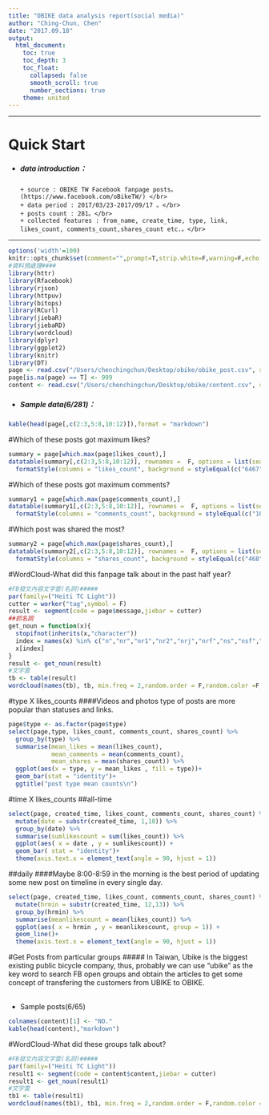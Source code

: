 ```yaml
---
title: "OBIKE data analysis report(social media)"
author: "Ching-Chun, Chen"
date: "2017.09.18"
output:
  html_document:
    toc: true
    toc_depth: 3
    toc_float:
      collapsed: false
      smooth_scroll: true
      number_sections: true
    theme: united
---
```


---

# Quick Start

* ##### **data introduction**：
      + source : OBIKE TW Facebook fanpage posts。(https://www.facebook.com/oBikeTW/) </br>
      + data period : 2017/03/23-2017/09/17 。</br>
      + posts count : 281。</br>
      + collected features : from_name, create_time, type, link, likes_count, comments_count,shares_count etc.。</br>      
      
---

```r
options('width'=100)
knitr::opts_chunk$set(comment="",prompt=T,strip.white=F,warning=F,echo = F,message = F,fig.align = "center")
#資料預處理####
library(httr)
library(Rfacebook)
library(rjson)
library(httpuv)
library(bitops)
library(RCurl)
library(jiebaR)
library(jiebaRD)
library(wordcloud)
library(dplyr)
library(ggplot2)
library(knitr)
library(DT)
page <- read.csv("/Users/chenchingchun/Desktop/obike/obike_post.csv", stringsAsFactors = F)##change the paht to obike_post.csv
page[is.na(page) == T] <- 999
content <- read.csv("/Users/chenchingchun/Desktop/obike/content.csv", stringsAsFactors = F)##change the paht to content.csv

```

* ##### **Sample data(6/281)**：
```r
kable(head(page[,c(2:3,5:8,10:12)]),format = "markdown")
```


#Which of these posts got maximum likes?
```r
summary = page[which.max(page$likes_count),]
datatable(summary[,c(2:3,5:8,10:12)], rownames =  F, options = list(searching = F, pageLength = 1)) %>%
  formatStyle(columns = "likes_count", background = styleEqual(c("6467"),c("#F8766D")))
```

#Which of these posts got maximum comments?
```r
summary1 = page[which.max(page$comments_count),]
datatable(summary1[,c(2:3,5:8,10:12)], rownames =  F, options = list(searching = F, pageLength = 1)) %>%
  formatStyle(columns = "comments_count", background = styleEqual(c("1047"),c("#C77CFF")))
```

#Which post was shared the most?
```r
summary2 = page[which.max(page$shares_count),]
datatable(summary2[,c(2:3,5:8,10:12)], rownames =  F, options = list(searching = F, pageLength = 1)) %>%
  formatStyle(columns = "shares_count", background = styleEqual(c("468"),c("#00BFC4")))
```

#WordCloud-What did this fanpage talk about in the past half year?
```r
#FB發文內容文字雲(名詞)#####
par(family=("Heiti TC Light"))
cutter = worker("tag",symbol = F)
result <- segment(code = page$message,jiebar = cutter)
##抓名詞
get_noun = function(x){
  stopifnot(inherits(x,"character"))
  index = names(x) %in% c("n","nr","nr1","nr2","nrj","nrf","ns","nsf","nt","nz","nl","ng")
  x[index]
}
result <- get_noun(result)
#文字雲
tb <- table(result)
wordcloud(names(tb), tb, min.freq = 2,random.order = F,random.color =F,ordered.colors = F,colors = rainbow(length(1:7)) )
```

#type X likes_counts
####Videos and photos type of posts are more popular than statuses and links.
```r
page$type <- as.factor(page$type)
select(page,type, likes_count, comments_count, shares_count) %>%
  group_by(type) %>%
  summarise(mean_likes = mean(likes_count),
            mean_comments = mean(comments_count),
            mean_shares = mean(shares_count)) %>% 
  ggplot(aes(x = type, y = mean_likes , fill = type))+
  geom_bar(stat = "identity")+
  ggtitle("post type mean counts\n") 
```

#time X likes_counts
##all-time
```r
select(page, created_time, likes_count, comments_count, shares_count) %>%
  mutate(date = substr(created_time, 1,10)) %>%
  group_by(date) %>%
  summarise(sumlikescount = sum(likes_count)) %>%
  ggplot(aes( x = date , y = sumlikescount)) +
  geom_bar( stat = "identity")+
  theme(axis.text.x = element_text(angle = 90, hjust = 1))
```

##daily
####Maybe 8:00-8:59 in the morning is the best period of updating some new post on timeline in every single day.
```r
select(page, created_time, likes_count, comments_count, shares_count) %>%
  mutate(hrmin = substr(created_time, 12,13)) %>%
  group_by(hrmin) %>%
  summarise(meanlikescount = mean(likes_count)) %>%
  ggplot(aes( x = hrmin , y = meanlikescount, group = 1)) +
  geom_line()+
  theme(axis.text.x = element_text(angle = 90, hjust = 1))
```

#Get Posts from particular groups
##### In Taiwan, Ubike is the biggest existing public bicycle company, thus, probably we can use "ubike" as the key word to search FB open groups and obtain the articles to get some concept of transfering the customers from UBIKE to OBIKE.</br></br>


   * Sample posts(6/65)
```r
colnames(content)[1] <- "NO."
kable(head(content),"markdown")
```

#WordCloud-What did these groups talk about?
```r
#FB發文內容文字雲(名詞)#####
par(family=("Heiti TC Light"))
result1 <- segment(code = content$content,jiebar = cutter)
result1 <- get_noun(result1)
#文字雲
tb1 <- table(result1)
wordcloud(names(tb1), tb1, min.freq = 2,random.order = F,random.color =F,ordered.colors = F,colors = rainbow(length(1:7)) )
```
